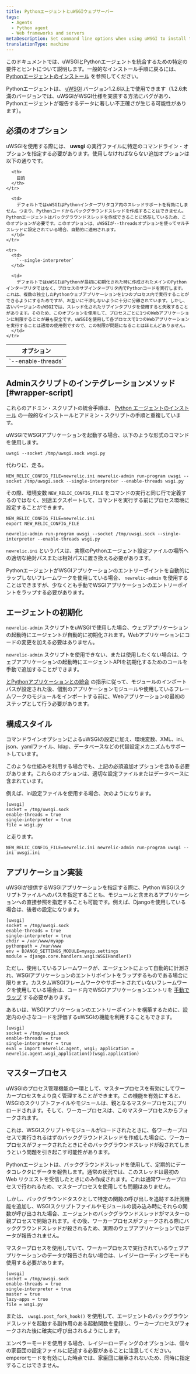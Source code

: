 ```yaml
---
title: PythonエージェントとuWSGIウェブサーバー
tags:
  - Agents
  - Python agent
  - Web frameworks and servers
metaDescription: Set command line options when using uWSGI to install the Python agent.
translationType: machine
---
```


このドキュメントでは、uWSGIとPythonエージェントを統合するための特定の要件とヒントについて説明します。一般的なインストール手順に戻るには、 [Pythonエージェントのインストール](/docs/agents/python-agent/installation-configuration/python-agent-installation) を参照してください。

Pythonエージェントは、 [uWSGI](http://projects.unbit.it/uwsgi/) バージョン1.2.6以上で使用できます（1.2.6未満のバージョンでは、uWSGIがWSGI仕様を実装する方法にバグがあり、Pythonエージェントが報告するデータに著しい不正確さが生じる可能性があります）。

## 必須のオプション

uWSGIを使用する際には、 **uwsgi** の実行ファイルに特定のコマンドライン・オプションを指定する必要があります。使用しなければならない追加オプションは以下の通りです。

<table>
  <thead>
    <tr>
      <th width={150}>
        オプション
      </th>

      <th>
        目的
      </th>
    </tr>
  </thead>

  <tbody>
    <tr>
      <td>
        `--enable-threads`
      </td>

      <td>
        デフォルトではuWSGIはPythonインタープリタコア内のスレッドサポートを有効にしません。つまり、Pythonコードからバックグラウンドスレッドを作成することはできません。Pythonエージェントはバックグラウンドスレッドを作成できることに依存しているため、このオプションが必要です。このオプションは、uWSGIが--threadsオプションを使ってマルチスレッドに設定されている場合、自動的に適用されます。
      </td>
    </tr>

    <tr>
      <td>
        `--single-interpreter`
      </td>

      <td>
        デフォルトではuWSGIはPythonが最初に初期化された時に作成されたメインのPythonインタープリタではなく、プロセスのサブインタープリタ内でPythonコードを実行します。これは、複数の独立したPythonウェブアプリケーションを1つのプロセス内で実行することができるようにするためですが、お互いに干渉しないように十分に分離されています。しかし、古いバージョンのuWSGIでは、スレッド化されたサブインタプリタを使用すると失敗することがあります。そのため、このオプションを使用して、プロセスごとに1つのWebアプリケーションに制限することが最も安全です。uWSGIを使用して各プロセスで1つのWebアプリケーションを実行することは通常の使用例ですので、この制限が問題になることはほとんどありません。
      </td>
    </tr>
  </tbody>
</table>

## Adminスクリプトのインテグレーションメソッド [#wrapper-script]

これらのアドミン・スクリプトの統合手順は、 [Python エージェントのインストール](/docs/agents/python-agent/installation-configuration/python-agent-installation#integration) の一般的なインストールとアドミン・スクリプトの手順と重複しています。

uWSGIでWSGIアプリケーションを起動する場合、以下のような形式のコマンドを使用します。

```
uwsgi --socket /tmp/uwsgi.sock wsgi.py
```

代わりに、走る。

```
NEW_RELIC_CONFIG_FILE=newrelic.ini newrelic-admin run-program uwsgi --socket /tmp/uwsgi.sock --single-interpreter --enable-threads wsgi.py
```

その際、環境変数 `NEW_RELIC_CONFIG_FILE` をコマンドの実行と同じ行で定義するのではなく、別途エクスポートして、コマンドを実行する前にプロセス環境に設定することができます。

```
NEW_RELIC_CONFIG_FILE=newrelic.ini
export NEW_RELIC_CONFIG_FILE

newrelic-admin run-program uwsgi --socket /tmp/uwsgi.sock --single-interpreter --enable-threads wsgi.py
```

`newrelic.ini` というパスは、実際のPythonエージェント設定ファイルの場所への適切な絶対パスまたは相対パスに置き換える必要があります。

PythonエージェントがWSGIアプリケーションのエントリーポイントを自動的にラップしないフレームワークを使用している場合、 `newrelic-admin` を使用することはできますが、少なくとも手動でWSGIアプリケーションのエントリーポイントをラップする必要があります。

## エージェントの初期化

`newrelic-admin` スクリプトをuWSGIで使用した場合、ウェブアプリケーションの起動時にエージェントが自動的に初期化されます。Webアプリケーションにコードの変更を加える必要はありません。

`newrelic-admin` スクリプトを使用できない、または使用したくない場合は、ウェブアプリケーションの起動時にエージェントAPIを初期化するためのコールを手動で追加することができます。

[とPythonアプリケーションとの統合](/docs/agents/python-agent/installation-and-configuration/python-agent-integration) の指示に従って、モジュールのインポートパスが設定された後、個別のアプリケーションモジュールや使用しているフレームワークのモジュールをインポートする前に、Webアプリケーションの最初のステップとして行う必要があります。

## 構成スタイル

コマンドラインオプションによるuWSGIの設定に加え、環境変数、XML、ini、json、yamlファイル、ldap、データベースなどの代替設定メカニズムもサポートしています。

このような仕組みを利用する場合でも、上記の必須追加オプションを含める必要があります。これらのオプションは、適切な設定ファイルまたはデータベースに含まれています。

例えば、ini設定ファイルを使用する場合、次のようになります。

```
[uwsgi]
socket = /tmp/uwsgi.sock
enable-threads = true
single-interpreter = true
file = wsgi.py
```

と走ります。

```
NEW_RELIC_CONFIG_FILE=newrelic.ini newrelic-admin run-program uwsgi --ini uwsgi.ini
```

## アプリケーション実装

uWSGIが提供するWSGIアプリケーションを指定する際に、Python WSGIスクリプトファイルへのパスを指定することも、モジュールと含まれるアプリケーションへの直接参照を指定することも可能です。例えば、Djangoを使用している場合は、後者の設定になります。

```
[uwsgi]
socket = /tmp/uwsgi.sock
enable-threads = true
single-interpreter = true
chdir = /var/www/myapp
pythonpath = /var/www
env = DJANGO_SETTINGS_MODULE=myapp.settings
module = django.core.handlers.wsgi:WSGIHandler()
```

ただし、使用しているフレームワークが、エージェントによって自動的に計測され、WSGIアプリケーションのエントリポイントをラップするものである場合に限ります。カスタムWSGIフレームワークやサポートされていないフレームワークを使用している場合は、コード内でWSGIアプリケーションエントリを [手動でラップ](/docs/agents/python-agent/installation-and-configuration/python-agent-integration) する必要があります。

あるいは、WSGIアプリケーションのエントリーポイントを構築するために、設定内の小さなコードを評価するuWSGIの機能を利用することもできます。

```
[uwsgi]
socket = /tmp/uwsgi.sock
enable-threads = true
single-interpreter = true
eval = import newrelic.agent, wsgi; application = newrelic.agent.wsgi_application()(wsgi.application)
```

## マスタープロセス

uWSGIのプロセス管理機能の一環として、マスタープロセスを有効にしてワーカープロセスをより良く管理することができます。この機能を有効にすると、WSGIのスクリプトファイルやモジュールは、親となるマスタープロセスにプリロードされます。そして、ワーカープロセスは、このマスタープロセスからフォークされます。

これは、WSGIスクリプトやモジュールがロードされたときに、各ワーカープロセスで実行されるはずのバックグラウンドスレッドを作成した場合に、ワーカープロセスがフォークされたときにそのバックグラウンドスレッドが殺されてしまうという問題を引き起こす可能性があります。

Pythonエージェントは、バックグラウンドスレッドを使用して、定期的にデータコレクタにデータを報告します。通常の状況では、このスレッドは最初の Web リクエストを受信したときにのみ作成されます。これは通常ワーカープロセスで行われるため、マスタープロセスを使用しても問題はありません。

しかし、バックグラウンドタスクとして特定の関数の呼び出しを追跡する計測機能を追加し、WSGIスクリプトファイルやモジュールの読み込み時にそれらの関数が呼び出された場合、エージェントのバックグラウンドスレッドがマスターの親プロセスで開始されます。その後、ワーカープロセスがフォークされる際にバックグラウンドスレッドが殺されるため、実際のウェブアプリケーションではデータが報告されません。

マスタープロセスを使用していて、ワーカープロセスで実行されているウェブアプリケーションのデータが報告されない場合は、レイジーローディングモードも使用する必要があります。

```
[uwsgi]
socket = /tmp/uwsgi.sock
enable-threads = true
single-interpreter = true
master = true
lazy-apps = true
file = wsgi.py
```

または、 `uwsgi.post_fork_hook()` を使用して、エージェントのバックグラウンドスレッドを起動する副作用のある起動関数を登録し、ワーカープロセスがフォークされた後に確実に呼び出されるようにします。

エンペラーモードを使用する場合、レイジーローディングのオプションは、個々の家臣団の設定ファイルに記述する必要があることに注意してください。emperorモードを有効にした時点では、家臣団に継承されないため、同時に指定することはできません。